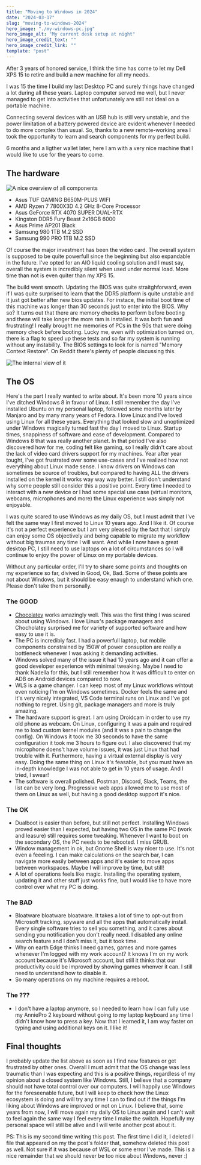 ```yaml
---
title: "Moving to Windows in 2024"
date: "2024-03-17"
slug: "moving-to-windows-2024"
hero_image: "./my-windows-pc.jpg"
hero_image_alt: "My current desk setup at night"
hero_image_credit_text: ""
hero_image_credit_link: ""
template: "post"
---
```


After 3 years of honored service, I think the time has come to let my Dell XPS 15 to retire and build a new machine for all my needs. 

I was 15 the time I build my last Desktop PC and surely things have changed a lot during all these years. Laptop computer served me well, but I never managed to get into activities that unfortunately are still not ideal on a portable machine.

Connecting several devices with an USB hub is still very unstable, and the power limitation of a battery powered device are evident whenever I needed to do more complex than usual. So, thanks to a new remote-working area I took the opportunity to learn and search components for my perfect build.

6 months and a ligther wallet later, here I am with a very nice machine that I would like to use for the years to come.

## The hardware

![A nice overview of all components](./components.jpg)
- Asus TUF GAMING B650M-PLUS WIFI
- AMD Ryzen 7 7800X3D 4.2 GHz 8-Core Processor
- Asus GeForce RTX 4070 SUPER DUAL-RTX
- Kingston DDR5 Fury Beast 2x16GB 6000
- Asus Prime AP201 Black
- Samsung 980 1TB M.2 SSD
- Samsung 990 PRO 1TB M.2 SSD

Of course the major investment has been the video card. The overall system is supposed to be quite powerfull since the beginning but also expandable in the future.
I've opted for an AIO liquid cooling solution and I must say, overall the system is incredibly silent when used under normal load. More time than not is even quiter than my XPS 15.

The build went smooth. Updating the BIOS was quite straitghforward, even if I was quite surprised to learn that the DDR5 platform is quite unstable and it just got better after new bios updates.
For instace, the initial boot time of this machine was longer than 30 seconds just to enter into the BIOS. Why so? 
It turns out that there are memory checks to perform before booting and these will take longer the more ram is installed. It was both fun and frustrating! I really brought me memories of PCs in the 90s that were doing memory check before booting. Lucky me, even with optimization turned on, there is a flag to speed up these tests and so far my system is running without any instability.
The BIOS settings to look for is named "Memory Context Restore". On Reddit there's plenty of people discussing this.


![The internal view of it](./internal-view.jpg
)

## The OS

Here's the part I really wanted to write about. It's been more 10 years since I've ditched Windows 8 in favour of Linux. I still remember the day I've installed Ubuntu on my personal laptop, followed some months later by Manjaro and by many many years of Fedora. 
I love Linux and I've loved using Linux for all these years. Everything that looked slow and unoptimized under Windows magically turned fast the day I moved to Linux. Startup times, snappiness of software and ease of development. Compared to Windows 8 that was really another planet. In that period I've also discovered how for me, coding felt like gaming, so I really didn't care about the lack of video card drivers support for my machines.
Year after year tought, I've got frustrated over some use-cases and I've realized how not everything about Linux made sense. I know drivers on Windows can sometimes be source of troubles, but compared to having ALL the drivers installed on the kernel it works way way way better. I still don't understand why some people still consider this a positive point. Every time I needed to interact with a new device or I had some special use case (virtual monitors, webcams, microphones and more) the Linux experience was simply not enjoyable. 

I was quite scared to use Windows as my daily OS, but I must admit that I've felt the same way I first moved to Linux 10 years ago. And I like it. Of course it's not a perfect experience but I am very pleased by the fact that I simply can enjoy some OS objectively and being capable to migrate my workflow without big traumas any time I will want. And while I now have a great desktop PC, I still need to use laptops on a lot of circumstances so I will continue to enjoy the power of Linux on my portable devices. 

Without any particular order, I'll try to share some points and thoughts on my experience so far, divived in Good, Ok, Bad. Some of these points are not about Windows, but it should be easy enaugh to understand which one. Please don't take them personally. 

### The GOOD
- [Chocolatey](https://chocolatey.org/) works amazingly well. This was the first thing I was scared about using Windows. I love Linux's package managers and Chocholatey surprised me for variety of supported software and how easy to use it is.
- The PC is incredibly fast. I had a powerfull laptop, but mobile components constrained by 150W of power consuption are really a bottleneck whenever I was asking it demanding activities.
- Windows solved many of the issue it had 10 years ago and it can offer a good developer experience with minimal tweaking. Maybe I need to thank Nadella for this, but I still remember how it was difficult to enter on ADB on Android devices compared to now.
- WLS is a game changer. I can keep most of my Linux workflows wihtout even noticing I'm on Windows sometimes. Docker feels the same and it's very nicely integrated, VS Code terminal runs on Linux and I've got nothing to regret. Using git, package managers and more is truly amazing.
- The hardware support is great. I am using Droidcam in order to use my old phone as webcam. On Linux, configuring it was a pain and required me to load custom kernel modules (and it was a pain to change the config). On Windows it took me 30 seconds to have the same configuration it took me 3 hours to figure out. I also discovered that my microphone doens't have volume issues, it was just Linux that had trouble with it. Furthermore, having a virtual external display is very easy. Doing the same thing on Linux it's feasable, but you must have an in-depth knowledge I was not able to get in 10 years of usage. And I tried, I swear!
- The software is overall polished. Postman, Discord, Slack, Teams, the list can be very long. Progressive web apps allowed me to use most of them on Linux as well, but having a good desktop support it's nice. 

### The OK
- Dualboot is easier than before, but still not perfect. Installing Windows proved easier than I expected, but having two OS in the same PC (work and leasure) still requires some tweaking. Whenever I want to boot on the secondary OS, the PC needs to be rebooted. I miss GRUB.
- Window management in ok, but Gnome Shell is way nicer to use. It's not even a feeeling. I can make calculations on the search bar, I can navigate more easily between apps and it's easier to move apps between workspaces. Maybe I will improve by time, but still!
- A lot of operations feels like magic. Installing the operating system, updating it and other stuff just works fine, but I would like to have more control over what my PC is doing.

### The BAD
- Bloatware bloatware bloatware. It takes a lot of time to opt-out from Microsoft tracking, spyware and all the apps that automatically install. Every single software tries to sell you something, and it cares about sending you notification you don't really need. I disabled any online search feature and I don't miss it, but it took time.
- Why on earth Edge thinks I need games, games and more games whenever I'm logged with my work account? It knows I'm on my work account because it's Microsoft account, but still it thinks that our productivity could be improved by showing games whenver it can. I still need to understand how to disable it.
- So many operations on my machine requires a reboot. 

### The ???
- I don't have a laptop anymore, so I needed to learn how I can fully use my AnniePro 2 keyboard without going to my laptop keyboard any time I didn't know how to press a key. Now that I learned it, I am way faster on typing and using additional keys on it. I like it!

## Final thoughts
I probably update the list above as soon as I find new features or get frustrated by other ones. Overall I must admit that the OS change was less traumatic than I was expecting and this is a positive things, regardless of my opinion about a closed system like Windows.
Still, I believe that a company should not have total control over our computers. I will happily use Windows for the foreseenable future, but I will keep to check how the Linux ecosystem is doing and will try any time I can to find out if the things I'm liking about Windows are improved or not on Linux.
I believe that, some years from now, I will move again my daily OS to Linux again and I can't wait to feel again the same way I feel every time I make the switch. 
Hopefully my personal space will still be alive and I will write another post about it.

PS: This is my second time writing this post. The first time I did it, I deleted I file that appeared on my the post's folder that, somehow deleted this post as well. Not sure if it was because of WSL or some error I've made. This is a nice remainder that we should never be too nice about Windows, never :)